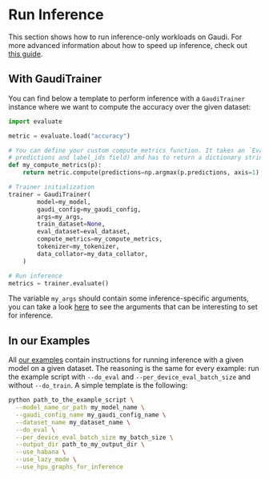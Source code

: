 <!---
Copyright 2023 The HuggingFace Team. All rights reserved.

Licensed under the Apache License, Version 2.0 (the "License");
you may not use this file except in compliance with the License.
You may obtain a copy of the License at

    http://www.apache.org/licenses/LICENSE-2.0

Unless required by applicable law or agreed to in writing, software
distributed under the License is distributed on an "AS IS" BASIS,
WITHOUT WARRANTIES OR CONDITIONS OF ANY KIND, either express or implied.
See the License for the specific language governing permissions and
limitations under the License.
-->

# Run Inference

This section shows how to run inference-only workloads on Gaudi.
For more advanced information about how to speed up inference, check out [this guide](../usage_guides/accelerate_inference).


## With GaudiTrainer

You can find below a template to perform inference with a `GaudiTrainer` instance where we want to compute the accuracy over the given dataset:

```python
import evaluate

metric = evaluate.load("accuracy")

# You can define your custom compute_metrics function. It takes an `EvalPrediction` object (a namedtuple with a
# predictions and label_ids field) and has to return a dictionary string to float.
def my_compute_metrics(p):
    return metric.compute(predictions=np.argmax(p.predictions, axis=1), references=p.label_ids)

# Trainer initialization
trainer = GaudiTrainer(
        model=my_model,
        gaudi_config=my_gaudi_config,
        args=my_args,
        train_dataset=None,
        eval_dataset=eval_dataset,
        compute_metrics=my_compute_metrics,
        tokenizer=my_tokenizer,
        data_collator=my_data_collator,
    )

# Run inference
metrics = trainer.evaluate()
```

The variable `my_args` should contain some inference-specific arguments, you can take a look [here](https://huggingface.co/docs/transformers/main/en/main_classes/trainer#transformers.TrainingArguments.set_evaluate) to see the arguments that can be interesting to set for inference.


## In our Examples

All [our examples](https://github.com/huggingface/optimum-habana/tree/main/examples) contain instructions for running inference with a given model on a given dataset.
The reasoning is the same for every example: run the example script with `--do_eval` and `--per_device_eval_batch_size` and without `--do_train`.
A simple template is the following:
```bash
python path_to_the_example_script \
  --model_name_or_path my_model_name \
  --gaudi_config_name my_gaudi_config_name \
  --dataset_name my_dataset_name \
  --do_eval \
  --per_device_eval_batch_size my_batch_size \
  --output_dir path_to_my_output_dir \
  --use_habana \
  --use_lazy_mode \
  --use_hpu_graphs_for_inference
```
